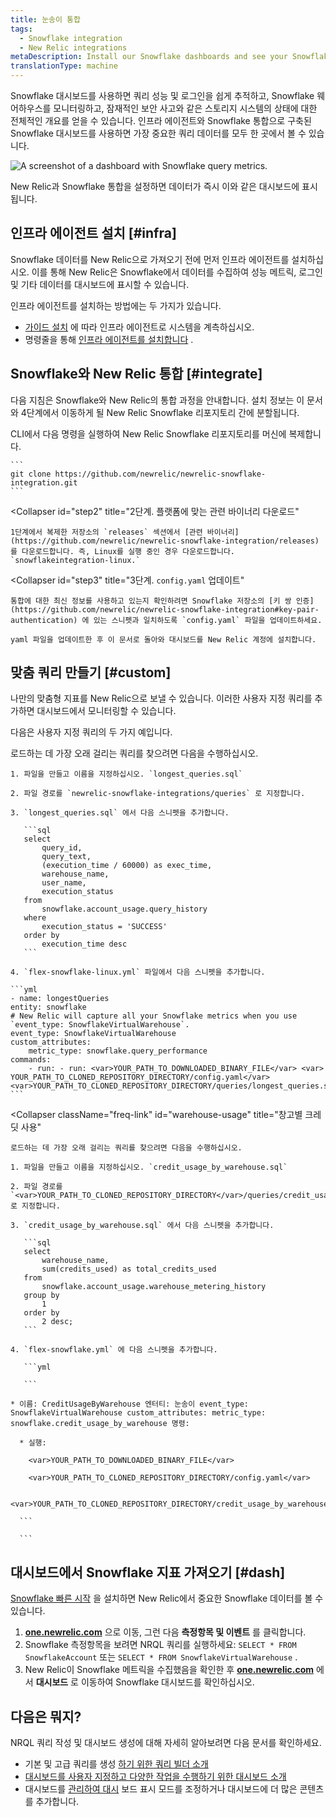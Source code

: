```yaml
---
title: 눈송이 통합
tags:
  - Snowflake integration
  - New Relic integrations
metaDescription: Install our Snowflake dashboards and see your Snowflake data in New Relic.
translationType: machine
---
```



Snowflake 대시보드를 사용하면 쿼리 성능 및 로그인을 쉽게 추적하고, Snowflake 웨어하우스를 모니터링하고, 잠재적인 보안 사고와 같은 스토리지 시스템의 상태에 대한 전체적인 개요를 얻을 수 있습니다. 인프라 에이전트와 Snowflake 통합으로 구축된 Snowflake 대시보드를 사용하면 가장 중요한 쿼리 데이터를 모두 한 곳에서 볼 수 있습니다.

<img
  src={infrastructureSnowflakeDashboard}
  title="Snowflake dashboard"
  alt="A screenshot of a dashboard with Snowflake query metrics."
/>

<figcaption>
  New Relic과 Snowflake 통합을 설정하면 데이터가 즉시 이와 같은 대시보드에 표시됩니다.
</figcaption>

## 인프라 에이전트 설치 [#infra]

Snowflake 데이터를 New Relic으로 가져오기 전에 먼저 인프라 에이전트를 설치하십시오. 이를 통해 New Relic은 Snowflake에서 데이터를 수집하여 성능 메트릭, 로그인 및 기타 데이터를 대시보드에 표시할 수 있습니다.

인프라 에이전트를 설치하는 방법에는 두 가지가 있습니다.

* [가이드 설치](https://one.newrelic.com/nr1-core?account=3501165&state=ff641d8b-e722-855e-4c4a-c50c23969dc3) 에 따라 인프라 에이전트로 시스템을 계측하십시오.
* 명령줄을 통해 [인프라 에이전트를 설치합니다](/docs/infrastructure/install-infrastructure-agent/linux-installation/install-infrastructure-monitoring-agent-linux) .

## Snowflake와 New Relic 통합 [#integrate]

다음 지침은 Snowflake와 New Relic의 통합 과정을 안내합니다. 설치 정보는 이 문서와 4단계에서 이동하게 될 New Relic Snowflake 리포지토리 간에 분할됩니다.

<CollapserGroup>
  <Collapser
    id="step1"
    title="1단계. Snowflake 리포지토리 복제"
  >
    CLI에서 다음 명령을 실행하여 New Relic Snowflake 리포지토리를 머신에 복제합니다.

    ```
    git clone https://github.com/newrelic/newrelic-snowflake-integration.git
    ```
  </Collapser>

  <Collapser
    id="step2"
    title="2단계. 플랫폼에 맞는 관련 바이너리 다운로드"
  >
    1단계에서 복제한 저장소의 `releases` 섹션에서 [관련 바이너리](https://github.com/newrelic/newrelic-snowflake-integration/releases) 를 다운로드합니다. 즉, Linux를 실행 중인 경우 다운로드합니다. `snowflakeintegration-linux.`
  </Collapser>

  <Collapser
    id="step3"
    title="3단계. `config.yaml` 업데이트"
  >
    통합에 대한 최신 정보를 사용하고 있는지 확인하려면 Snowflake 저장소의 [키 쌍 인증](https://github.com/newrelic/newrelic-snowflake-integration#key-pair-authentication) 에 있는 스니펫과 일치하도록 `config.yaml` 파일을 업데이트하세요.

    yaml 파일을 업데이트한 후 이 문서로 돌아와 대시보드를 New Relic 계정에 설치합니다.
  </Collapser>
</CollapserGroup>

## 맞춤 쿼리 만들기 [#custom]

나만의 맞춤형 지표를 New Relic으로 보낼 수 있습니다. 이러한 사용자 지정 쿼리를 추가하면 대시보드에서 모니터링할 수 있습니다.

다음은 사용자 지정 쿼리의 두 가지 예입니다.

<CollapserGroup>
  <Collapser
    className="freq-link"
    id="longest"
    title="가장 긴 쿼리"
  >
    로드하는 데 가장 오래 걸리는 쿼리를 찾으려면 다음을 수행하십시오.

    1. 파일을 만들고 이름을 지정하십시오. `longest_queries.sql`

    2. 파일 경로를 `newrelic-snowflake-integrations/queries` 로 지정합니다.

    3. `longest_queries.sql` 에서 다음 스니펫을 추가합니다.

       ```sql
       select 
           query_id, 
           query_text,
           (execution_time / 60000) as exec_time,
           warehouse_name,
           user_name,
           execution_status
       from 
           snowflake.account_usage.query_history 
       where 
           execution_status = 'SUCCESS' 
       order by 
           execution_time desc
       ```

    4. `flex-snowflake-linux.yml` 파일에서 다음 스니펫을 추가합니다.

    ```yml
    - name: longestQueries
    entity: snowflake
    # New Relic will capture all your Snowflake metrics when you use `event_type: SnowflakeVirtualWarehouse`. 
    event_type: SnowflakeVirtualWarehouse
    custom_attributes:
        metric_type: snowflake.query_performance
    commands: 
        - run: - run: <var>YOUR_PATH_TO_DOWNLOADED_BINARY_FILE</var> <var> YOUR_PATH_TO_CLONED_REPOSITORY_DIRECTORY/config.yaml</var> <var>YOUR_PATH_TO_CLONED_REPOSITORY_DIRECTORY/queries/longest_queries.sql</var>
    ```
  </Collapser>

  <Collapser
    className="freq-link"
    id="warehouse-usage"
    title="창고별 크레딧 사용"
  >
    로드하는 데 가장 오래 걸리는 쿼리를 찾으려면 다음을 수행하십시오.

    1. 파일을 만들고 이름을 지정하십시오. `credit_usage_by_warehouse.sql`

    2. 파일 경로를 `<var>YOUR_PATH_TO_CLONED_REPOSITORY_DIRECTORY</var>/queries/credit_usage_by_warehouse.sql` 로 지정합니다.

    3. `credit_usage_by_warehouse.sql` 에서 다음 스니펫을 추가합니다.

       ```sql
       select 
           warehouse_name, 
           sum(credits_used) as total_credits_used 
       from 
           snowflake.account_usage.warehouse_metering_history 
       group by 
           1 
       order by 
           2 desc;
       ```

    4. `flex-snowflake.yml` 에 다음 스니펫을 추가합니다.

       ```yml

       ```

    * 이름: CreditUsageByWarehouse 엔터티: 눈송이 event_type: SnowflakeVirtualWarehouse custom_attributes: metric_type: snowflake.credit_usage_by_warehouse 명령:

      * 실행:

        <var>YOUR_PATH_TO_DOWNLOADED_BINARY_FILE</var>

        <var>YOUR_PATH_TO_CLONED_REPOSITORY_DIRECTORY/config.yaml</var>

        <var>YOUR_PATH_TO_CLONED_REPOSITORY_DIRECTORY/credit_usage_by_warehouse.sql</var>

      ```

      ```
  </Collapser>
</CollapserGroup>

## 대시보드에서 Snowflake 지표 가져오기 [#dash]

[Snowflake 빠른 시작](https://newrelic.com/instant-observability/snowflake) 을 설치하면 New Relic에서 중요한 Snowflake 데이터를 볼 수 있습니다.

1. **[one.newrelic.com](https://one.newrelic.com/all-capabilities)** 으로 이동, 그런 다음 **측정항목 및 이벤트** 를 클릭합니다.
2. Snowflake 측정항목을 보려면 NRQL 쿼리를 실행하세요: `SELECT * FROM SnowflakeAccount` 또는 `SELECT * FROM SnowflakeVirtualWarehouse` .
3. New Relic이 Snowflake 메트릭을 수집했음을 확인한 후 **[one.newrelic.com](https://one.newrelic.com/all-capabilities)** 에서 **대시보드** 로 이동하여 Snowflake 대시보드를 확인하십시오.

## 다음은 뭐지?

NRQL 쿼리 작성 및 대시보드 생성에 대해 자세히 알아보려면 다음 문서를 확인하세요.

* 기본 및 고급 쿼리를 생성 [하기 위한 쿼리 빌더 소개](/docs/query-your-data/explore-query-data/query-builder/introduction-query-builder)
* [대시보드를 사용자 지정하고 다양한 작업을 수행하기 위한 대시보드 소개](/docs/query-your-data/explore-query-data/dashboards/introduction-dashboards)
* 대시보드를 [관리하여 대시](/docs/query-your-data/explore-query-data/dashboards/manage-your-dashboard) 보드 표시 모드를 조정하거나 대시보드에 더 많은 콘텐츠를 추가합니다.